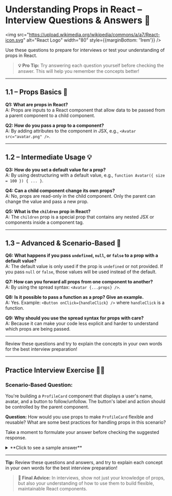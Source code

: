 
# Understanding Props in React – Interview Questions & Answers 🧩

<img src="https://upload.wikimedia.org/wikipedia/commons/a/a7/React-icon.svg" alt="React Logo" width="80" style={{marginBottom: '1rem'}} />

Use these questions to prepare for interviews or test your understanding of props in React.

> **💡 Pro Tip:** Try answering each question yourself before checking the answer. This will help you remember the concepts better!

---

## 1.1 – Props Basics 🌱

<div style={{ background: 'rgba(0, 100, 200, 0.10)', padding: '15px', borderRadius: '5px', marginBottom: '20px', border: '1px solid rgba(0, 100, 200, 0.15)', color: 'inherit' }}>

**Q1: What are props in React?**  
A: Props are inputs to a React component that allow data to be passed from a parent component to a child component.

**Q2: How do you pass a prop to a component?**  
A: By adding attributes to the component in JSX, e.g., `<Avatar src="avatar.png" />`.

</div>

---

## 1.2 – Intermediate Usage 💡

<div style={{ background: 'rgba(230, 150, 70, 0.10)', padding: '15px', borderRadius: '5px', marginBottom: '20px', border: '1px solid rgba(230, 150, 70, 0.15)', color: 'inherit' }}>

**Q3: How do you set a default value for a prop?**  
A: By using destructuring with a default value, e.g., `function Avatar({ size = 100 }) { ... }`.

**Q4: Can a child component change its own props?**  
A: No, props are read-only in the child component. Only the parent can change the value and pass a new prop.

**Q5: What is the `children` prop in React?**  
A: The `children` prop is a special prop that contains any nested JSX or components inside a component tag.

</div>

---

## 1.3 – Advanced & Scenario-Based 🧠

<div style={{ background: 'rgba(220, 50, 50, 0.10)', padding: '15px', borderRadius: '5px', marginBottom: '20px', border: '1px solid rgba(220, 50, 50, 0.15)', color: 'inherit' }}>

**Q6: What happens if you pass `undefined`, `null`, or `false` to a prop with a default value?**  
A: The default value is only used if the prop is `undefined` or not provided. If you pass `null` or `false`, those values will be used instead of the default.

**Q7: How can you forward all props from one component to another?**  
A: By using the spread syntax: `<Avatar {...props} />`.

**Q8: Is it possible to pass a function as a prop? Give an example.**  
A: Yes. Example: `<Button onClick={handleClick} />` where `handleClick` is a function.

**Q9: Why should you use the spread syntax for props with care?**  
A: Because it can make your code less explicit and harder to understand which props are being passed.

</div>

---

<Callout type="info">Review these questions and try to explain the concepts in your own words for the best interview preparation!</Callout>

---

## Practice Interview Exercise 🏋️‍♂️

<div style={{ background: 'rgba(20, 120, 220, 0.10)', padding: '20px', borderRadius: '5px', marginBottom: '20px', border: '1px solid rgba(20, 120, 220, 0.15)', color: 'inherit' }}>

### Scenario-Based Question:

You're building a `ProfileCard` component that displays a user's name, avatar, and a button to follow/unfollow. The button's label and action should be controlled by the parent component.

**Question:** How would you use props to make `ProfileCard` flexible and reusable? What are some best practices for handling props in this scenario?

Take a moment to formulate your answer before checking the suggested response.

<details>
<summary>**Click to see a sample answer**</summary>

**Best Practices:**

1. Pass all dynamic data (name, avatar, button label, and action) as props.
2. Use the `children` prop if you want to allow custom content inside the card.
3. Use default values for optional props.
4. Keep props read-only in the child; update them in the parent.

**Example:**
```jsx
function ProfileCard({ name, avatar, buttonLabel, onButtonClick }) {
  return (
    <div>
      <img src={avatar} alt={name} />
      <h2>{name}</h2>
      <button onClick={onButtonClick}>{buttonLabel}</button>
    </div>
  );
}
```

</details>
</div>

---

**Tip:** Review these questions and answers, and try to explain each concept in your own words for the best interview preparation!

> **🚀 Final Advice:** In interviews, show not just your knowledge of props, but also your understanding of how to use them to build flexible, maintainable React components.
